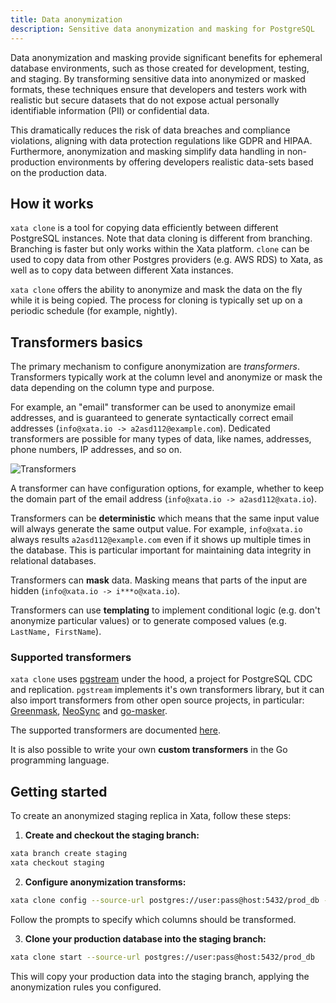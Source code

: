 ```yaml
---
title: Data anonymization
description: Sensitive data anonymization and masking for PostgreSQL
---
```


Data anonymization and masking provide significant benefits for ephemeral database environments, such as those created for development, testing, and staging. By transforming sensitive data into anonymized or masked formats, these techniques ensure that developers and testers work with realistic but secure datasets that do not expose actual personally identifiable information (PII) or confidential data.

This dramatically reduces the risk of data breaches and compliance violations, aligning with data protection regulations like GDPR and HIPAA. Furthermore, anonymization and masking simplify data handling in non-production environments by offering developers realistic data-sets based on the production data.

## How it works

`xata clone` is a tool for copying data efficiently between different PostgreSQL instances. Note that data cloning is different from branching. Branching is faster but only works within the Xata platform. `clone` can be used to copy data from other Postgres providers (e.g. AWS RDS) to Xata, as well as to copy data between different Xata instances. 

`xata clone` offers the ability to anonymize and mask the data on the fly while it is being copied. The process for cloning is typically set up on a periodic schedule (for example, nightly).

## Transformers basics

The primary mechanism to configure anonymization are _transformers_. Transformers typically work at the column level and anonymize or mask the data depending on the column type and purpose.

For example, an "email" transformer can be used to anonymize email addresses, and is guaranteed to generate syntactically correct email addresses (`info@xata.io -> a2asd112@example.com`). Dedicated transformers are possible for many types of data, like names, addresses, phone numbers, IP addresses, and so on.

![Transformers](assets/images/transformers.png)

A transformer can have configuration options, for example, whether to keep the domain part of the email address (`info@xata.io -> a2asd112@xata.io`).

Transformers can be **deterministic** which means that the same input value will always generate the same output value. For example, `info@xata.io` always results `a2asd112@example.com` even if it shows up multiple times in the database. This is particular important for maintaining data integrity in relational databases.

Transformers can **mask** data. Masking means that parts of the input are hidden (`info@xata.io -> i***o@xata.io`).

Transformers can use **templating** to implement conditional logic (e.g. don't anonymize particular values) or to generate composed values (e.g. `LastName, FirstName`).

### Supported transformers

`xata clone` uses [pgstream](https://github.com/xataio/pgstream) under the hood, a project for PostgreSQL CDC and replication. `pgstream` implements it's own transformers library, but it can also import transformers from other open source projects, in particular: [Greenmask](https://www.greenmask.io/), [NeoSync](https://www.neosync.dev/) and [go-masker](https://github.com/ggwhite/go-masker).

The supported transformers are documented [here](https://github.com/xataio/pgstream/blob/main/docs/README.md#supported-transformers).

It is also possible to write your own **custom transformers** in the Go programming language.

## Getting started

To create an anonymized staging replica in Xata, follow these steps:

1. **Create and checkout the staging branch:**

```bash
xata branch create staging
xata checkout staging
```

2. **Configure anonymization transforms:**

```bash
xata clone config --source-url postgres://user:pass@host:5432/prod_db --mode prompt
```

Follow the prompts to specify which columns should be transformed.

3. **Clone your production database into the staging branch:**

```bash
xata clone start --source-url postgres://user:pass@host:5432/prod_db 
```

This will copy your production data into the staging branch, applying the anonymization rules you configured.